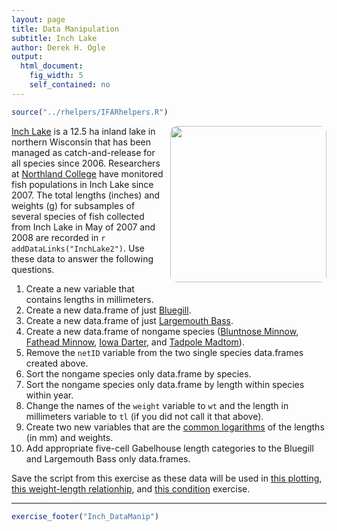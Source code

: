 ```yaml
---
layout: page
title: Data Manipulation
subtitle: Inch Lake
author: Derek H. Ogle
output: 
  html_document: 
    fig_width: 5
    self_contained: no
---
```

```r
source("../rhelpers/IFARhelpers.R")
```

<img style="float: right; margin: 0px 0px 10px 10px; border-radius:10px;" src="imgs/inch-working1.jpg" width="250px" />
[Inch Lake](http://dnr.wi.gov/lakes/lakepages/LakeDetail.aspx?wbic=2764300&page=facts) is a 12.5 ha inland lake in northern Wisconsin that has been managed as catch-and-release for all species since 2006.  Researchers at [Northland College](http://www.northland.edu/) have monitored fish populations in Inch Lake since 2007.  The total lengths (inches) and weights (g) for subsamples of several species of fish collected from Inch Lake in May of 2007 and 2008 are recorded in `r addDataLinks("InchLake2")`.  Use these data to answer the following questions.

1. Create a new variable that contains lengths in millimeters.
1. Create a new data.frame of just [Bluegill](https://en.wikipedia.org/wiki/Bluegill).
1. Create a new data.frame of just [Largemouth Bass](https://en.wikipedia.org/wiki/Largemouth_bass).
1. Create a new data.frame of nongame species ([Bluntnose Minnow](https://en.wikipedia.org/wiki/Bluntnose_minnow), [Fathead Minnow](https://en.wikipedia.org/wiki/Fathead_minnow), [Iowa Darter](https://en.wikipedia.org/wiki/Iowa_darter), and [Tadpole Madtom](https://en.wikipedia.org/wiki/Tadpole_madtom)).
1. Remove the `netID` variable from the two single species data.frames created above.
1. Sort the nongame species only data.frame by species.
1. Sort the nongame species only data.frame by length within species within year.
1. Change the names of the `weight` variable to `wt` and the length in millimeters variable to `tl` (if you did not call it that above).
1. Create two new variables that are the [common logarithms](https://en.wikipedia.org/wiki/Common_logarithm) of the lengths (in mm) and weights.
1. Add appropriate five-cell Gabelhouse length categories to the Bluegill and Largemouth Bass only data.frames.

Save the script from this exercise as these data will be used in [this plotting](Inch_Plotting.html), [this weight-length relationhip](Inch_WLBluegill_A.html), and [this condition](Inch_ConditionBluegill.html) exercise.

---
```r
exercise_footer("Inch_DataManip")
```
